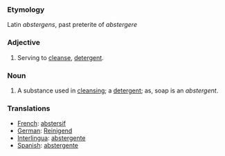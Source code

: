 ===Etymology===
Latin ''abstergens'', past preterite of ''abstergere''
===Adjective===
#Serving to [[cleanse]], [[detergent]].

===Noun===
#A substance used in [[cleansing]]; a [[detergent]]; as, soap is an ''abstergent''.

===Translations===
*[[French]]: [[abstersif]]
*[[German]]: [[Reinigend]]
*[[Interlingua]]: [[abstergente]]
*[[Spanish]]: [[abstergente]]